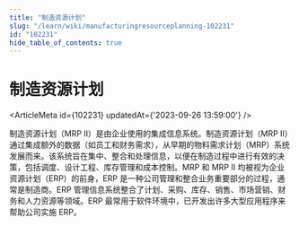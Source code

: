 ```yaml
---
title: "制造资源计划"
slug: "/learn/wiki/manufacturingresourceplanning-102231"
id: "102231"
hide_table_of_contents: true
---
```



# 制造资源计划

<ArticleMeta id={102231} updatedAt={'2023-09-26 13:59:00'} />
<div className='border-solid border-b border-t-0 my-4 border-[var(--ifm-color-gray-300)]' />

制造资源计划（MRP II）是由企业使用的集成信息系统。制造资源计划（MRP II）通过集成额外的数据（如员工和财务需求），从早期的物料需求计划（MRP）系统发展而来。该系统旨在集中、整合和处理信息，以便在制造过程中进行有效的决策，包括调度、设计工程、库存管理和成本控制。MRP 和 MRP II 均被视为企业资源计划（ERP）的前身，ERP 是一种公司管理和整合业务重要部分的过程，通常是制造商。ERP 管理信息系统整合了计划、采购、库存、销售、市场营销、财务和人力资源等领域。ERP 最常用于软件环境中，已开发出许多大型应用程序来帮助公司实施 ERP。
